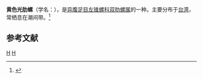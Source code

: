 {{Speciesbox 
| taxon = Viriola corrugata
| binomial_authority = (Hinds, 1843)
}}
'''黄色光肋螺'''（学名：''{{lang|la|Viriola corrugata}}''），是[[异腹足目|异腹足目]][[左锥螺科|左锥螺科]][[双肋螺属|双肋螺属]]的一种。主要分布于[[台湾|台湾]]，常栖息在潮间带。<ref>{{cite web|url=http://shell.sinica.edu.tw/chinese/shellbase_detail.php?science_no=5377|title=国际贝库：黄色光肋螺|publisher=台湾贝类资料库|accessdate=2009-08-11|archive-date=2016-03-04|archive-url=https://web.archive.org/web/20160304200906/http://shell.sinica.edu.tw/chinese/shellbase_detail.php?science_no=5377|dead-url=no}}</ref>

== 参考文献 ==
{{reflist}}
{{taxonbar}}
[[Category:_1843年描述的动物|H]]
[[Category:双肋螺属|H]]